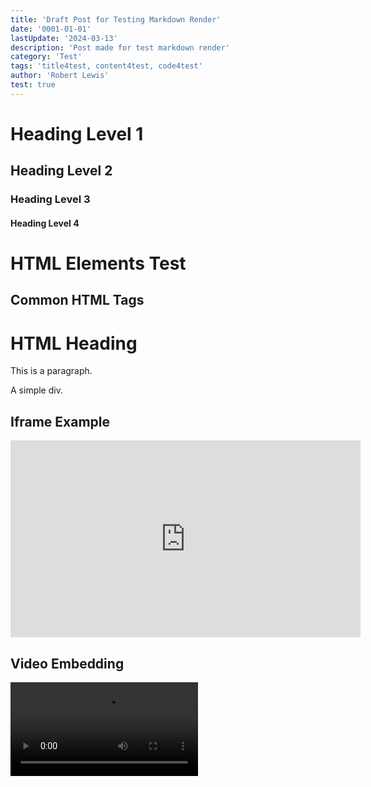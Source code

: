 ```yaml
---
title: 'Draft Post for Testing Markdown Render'
date: '0001-01-01'
lastUpdate: '2024-03-13'
description: 'Post made for test markdown render'
category: 'Test'
tags: 'title4test, content4test, code4test'
author: 'Robert Lewis'
test: true
---
```


# Heading Level 1

## Heading Level 2

### Heading Level 3

#### Heading Level 4

# HTML Elements Test

## Common HTML Tags

<h1>HTML Heading</h1>

<p>This is a paragraph.</p>

<div>A simple div.</div>

## Iframe Example

<iframe
  width="560"
  height="315"
  src="https://www.youtube.com/embed/dQw4w9WgXcQ"
  title="YouTube video player"
  frameborder="0"
  allow="accelerometer; autoplay; clipboard-write; encrypted-media; gyroscope; picture-in-picture; fullscreen"
  allowfullscreen
></iframe>

## Video Embedding

<video src="assets/intentional-hover-screencast.mp4" controls />

## Image Embedding

### Fixed Widths

<img src="assets/Hannah.png" width="100" />

<img src="assets/Hannah.png" width="300" />

<img src="assets/Hannah.png" width="560" />

<img src="assets/Hannah.png" width="1000" />

<img src="assets/Hannah.png" width="2000" />

# Text Formatting

Regular text
**Bold text**
_Italic text_
~~Strikethrough text~~

# Images with Alt Text

![Hannah Banana](assets/Hannah.png)

# Code Snippets

## Inline Code

Without highlight: `const x = 10;`

With Rust highlight: `let x: i32 = 10; {:rust}`

&nbsp;

## Code Blocks

### Elixir Highlighting

```elixir
defmodule Example do
  def add(a, b) do
    a + b
  end
end
```

### JavaScript with Highlighting

```javascript
function add(a, b) {
  return a + b
}
```

### SQL

```sql
SELECT * FROM users;
```

### Bash Script

```bash
#!/bin/bash
echo "Hello, World!"
```

### Python with Line Numbers

```python showLineNumbers
def add(a, b):
    return a + b

result = add(2, 3)
```

### Complete Features in Rust

```rust showLineNumbers title="main.rs" caption="A simple Rust program for addition"
fn add(a: i32, b: i32) -> i32 {
  a + b
}

fn main() {
  let result = add(2, 3);
  println!("The result is {}", result);
}
```

# Markdown Tables

## Simple Table

| Header One | Header Two |
| ---------- | ---------- |
| Cell One   | Cell Two   |
| Cell Three | Cell Four  |

## HTML Table

```html
<table>
  <tr>
    <th>Column 1</th>
    <th>Column 2</th>
  </tr>
  <tr>
    <td>Data 1</td>
    <td>Data 2</td>
  </tr>
</table>
```

# Task Lists

- [x] Completed task
- [ ] Incomplete task

# Lists

## Unordered List

- Item one
- Item two
  - Subitem one
  - Subitem two

## Ordered List

1. First item
2. Second item
3. Third item

# Custom Components (Assuming support)

<Tip>This is a helpful tip.</Tip>

<Warn>A caution for readers.</Warn>

<Error>An error or important notice.</Error>

# Mathematical Equations

Inline equation: $E = mc^2$

Block equation:

$$
E = mc^2
$$

# Blockquote

> "To be, or not to be, that is the question."

# Horizontal Rule

---

# Footnotes

Text with a footnote.[^1]

[^1]: This is the footnote.


# Conclusion

This concludes the draft post for testing MDX capabilities, covering a wide range of markdown, HTML, and custom MDX components for comprehensive testing.
